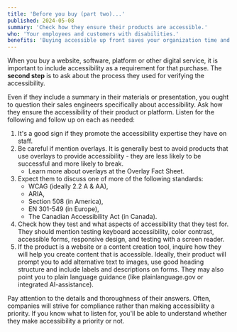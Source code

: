 ```yaml
---
title: 'Before you buy (part two)...'
published: 2024-05-08
summary: 'Check how they ensure their products are accessible.'
who: 'Your employees and customers with disabilities.'
benefits: 'Buying accessible up front saves your organization time and money in the long run.'
---
```



When you buy a website, software, platform or other digital service, it is important to include accessibility as a requirement for that purchase. The **second step** is to ask about the process they used for verifying the accessibility.

Even if they include a summary in their materials or presentation, you ought to question their sales engineers specifically about accessibility. Ask how they ensure the accessibility of their product or platform. Listen for the following and follow up on each as needed:

1. It's a good sign if they promote the accessibility expertise they have on staff. 
2. Be careful if mention overlays. It is generally best to avoid products that use overlays to provide accessibility - they are less likely to be successful and more likely to break.
    - <ExternalLink inline={true} href="https://overlayfactsheet.com/">Learn more about overlays</ExternalLink> at the Overlay Fact Sheet.
3. Expect them to discuss one of more of the following standards:
    - <ExternalLink inline={true} href="https://developer.mozilla.org/en-US/docs/Web/Accessibility/Understanding_WCAG">WCAG</ExternalLink> (ideally 2.2 A & AA),
    - <ExternalLink inline={true} href="https://developer.mozilla.org/en-US/docs/Web/Accessibility/ARIA">ARIA</ExternalLink>,
    - <ExternalLink inline={true} href="https://en.wikipedia.org/wiki/Section_508_Amendment_to_the_Rehabilitation_Act_of_1973">Section 508</ExternalLink> (in America),
    - <ExternalLink inline={true} href="https://en.wikipedia.org/wiki/EN_301_549">EN 301-549</ExternalLink> (in Europe), 
    - The <ExternalLink inline={true} href="https://www.canada.ca/en/employment-social-development/programs/accessible-canada/act-summary.html">Canadian Accessibility Act</ExternalLink> (in Canada).
4. Check how they test and what aspects of accessibility that they test for. They should mention testing keyboard accessibility, color contrast, accessible forms, responsive design, and testing with a screen reader.
5. If the product is a website or a content creation tool, inquire how they will help you create content that is accessible. Ideally, their product will prompt you to add alternative text to images, use good heading structure and include labels and descriptions on forms. They may also point you to plain language guidance (like <ExternalLink inline={true} href="https://www.plainlanguage.gov">plainlanguage.gov</ExternalLink> or integrated AI-assistance).

Pay attention to the details and thoroughness of their answers. Often, companies will strive for compliance rather than making accessibility a priority. If you know what to listen for, you'll be able to understand whether they make accessibility a priority or not.

